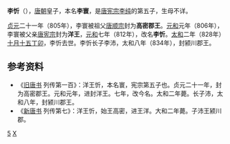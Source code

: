 '''李忻'''（{{bd|801年||828年|11月25日|catIdx=L}}），[[唐朝|唐朝]]皇子，本名'''李寰'''，是[[唐宪宗|唐宪宗]][[李纯|李纯]]的第五子，生母不详。

[[貞元_(唐朝)|贞元]]二十一年（805年），李寰被祖父[[唐顺宗|唐顺宗]]封为'''高密郡王'''。[[元和_(唐朝)|元和]]元年（806年），李寰被父亲[[唐宪宗|唐宪宗]]封为'''洋王'''，[[元和_(唐朝)|元和]]七年（812年），改名'''李忻'''。[[大和_(唐朝)|太和]]二年（828年）[[十月十五|十月十五]][[丁卯|丁卯]]，李忻去世。李忻长子李沛，太和八年（834年），封颍川郡王。

== 参考资料 ==
*《[[旧唐书|旧唐书]] 列传第一百》：洋王忻，本名寰，宪宗第五子也。贞元二十一年，封为高密郡王。元和元年，进封洋王。七年，改今名。太和二年薨。长子沛，太和八年，封颍川郡王。
*《[[新唐书|新唐书]] 列传第七》：洋王忻，始王高密，进王洋。大和二年薨。子沛王颍川郡。

[[Category:唐宪宗皇子|5]]
[[Category:李姓|X]]